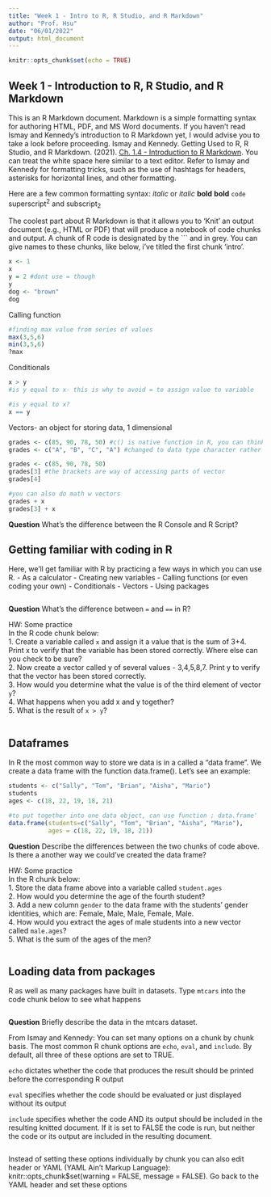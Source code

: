 ```yaml
---
title: "Week 1 - Intro to R, R Studio, and R Markdown"
author: "Prof. Hsu"
date: "06/01/2022"
output: html_document
---
```


```r
knitr::opts_chunk$set(echo = TRUE)
```

## Week 1 - Introduction to R, R Studio, and R Markdown 

This is an R Markdown document. Markdown is a simple formatting syntax for authoring HTML, PDF, and MS Word documents. If you haven't read Ismay and Kennedy's introduction to R Markdown yet, I would advise you to take a look before proceeding. Ismay and Kennedy. Getting Used to R, R Studio, and R Markdown. (2021). [Ch. 1.4 - Introduction to R Markdown](https://rbasics.netlify.app/4-rmarkdown.html). You can treat the white space here similar to a text editor. Refer to Ismay and Kennedy for formatting tricks, such as the use of hashtags for headers, asterisks for horizontal lines, and other formatting.

Here are a few common formatting syntax:
*italic*  or _italic_
**bold**   __bold__
`code`
superscript^2^ and subscript~2~

The coolest part about R Markdown is that it allows you to 'Knit' an output document (e.g., HTML or PDF) that will produce a notebook of code chunks and output. A chunk of R code is designated by the ``` and in grey. You can give names to these chunks, like below, i've titled the first chunk 'intro'. 

```r
x <- 1
x
y = 2 #dont use = though
y
dog <- "brown"
dog

```


Calling function
```r
#finding max value from series of values
max(3,5,6)
min(3,5,6)
?max
```

Conditionals
```r
x > y
#is y equal to x- this is why to avoid = to assign value to variable

#is y equal to x? 
x == y
```

Vectors- an object for storing data, 1 dimensional
```r
grades <- c(85, 90, 78, 50) #c() is native function in R, you can think of as 'combine'
grades <- c("A", "B", "C", "A") #changed to data type character rather than numeric, use "" for characters

grades <- c(85, 90, 78, 50)
grades[3] #the brackets are way of accessing parts of vector
grades[4]

#you can also do math w vectors
grades + x
grades[3] + x
```




**Question**
What's the difference between the R Console and R Script? 

## Getting familiar with coding in R
Here, we'll get familiar with R by practicing a few ways in which you can use R. 
- As a calculator
- Creating new variables
- Calling functions (or even coding your own)
- Conditionals
- Vectors
- Using packages

```r

```
**Question**
What's the difference between `=` and `==` in R?

HW: Some practice  
In the R code chunk below:  
1. Create a variable called `x` and assign it a value that is the sum of 3+4. Print x to verify that the variable has been stored correctly. Where else can you check to be sure?  
2. Now create a vector called y of several values -  3,4,5,8,7. Print y to verify that the vector has been stored correctly.  
3. How would you determine what the value is of the third element of vector `y`?  
4. What happens when you add x and y together?  
5. What is the result of `x > y`?  
```r

```

## Dataframes 
In R the most common way to store we data is in a called a “data frame”. We create a data frame with the function data.frame(). Let's see an example:
```r
students <- c("Sally", "Tom", "Brian", "Aisha", "Mario")
students
ages <- c(18, 22, 19, 18, 21)

#to put together into one data object, can use function ; data.frame'
data.frame(students=c("Sally", "Tom", "Brian", "Aisha", "Mario"), 
           ages = c(18, 22, 19, 18, 21))
```
**Question**
Describe the differences between the two chunks of code above. Is there a another way we could've created the data frame?  

HW: Some practice  
In the R chunk below:  
1. Store the data frame above into a variable called `student.ages`  
2. How would you determine the age of the fourth student?  
3. Add a new column `gender` to the data frame with the students' gender identities, which are: Female, Male, Male, Female, Male.  
4. How would you extract the ages of male students into a new vector called `male.ages`?  
5. What is the sum of the ages of the men?  
```r

```

## Loading data from packages

R as well as many packages have built in datasets. Type `mtcars` into the code chunk below to see what happens

```r


```
**Question**
Briefly describe the data in the mtcars dataset. 

From Ismay and Kennedy: 
You can set many options on a chunk by chunk basis. The most common R chunk options are `echo`, `eval`, and `include`. By default, all three of these options are set to TRUE.

`echo` dictates whether the code that produces the result should be printed before the corresponding R output

`eval` specifies whether the code should be evaluated or just displayed without its output

`include` specifies whether the code AND its output should be included in the resulting knitted document. If it is set to FALSE the code is run, but neither the code or its output are included in the resulting document.

```r

```

Instead of setting these options individually by chunk you can also edit header or YAML (YAML Ain't Markup Language): knitr::opts_chunk$set(warning = FALSE, message = FALSE). Go back to the YAML header and set these options 
